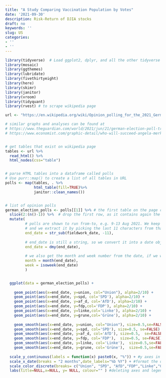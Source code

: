 ```yaml
---
title: "A Study Comparing Vaccination Population by Votes"
date: '2021-09-30'
description: Risk-Return of DJIA stocks
draft: no
keywords: ''
slug: US
categories:
- ''
- ''
---
```

  
  
  
```r
library(tidyverse)  # Load ggplot2, dplyr, and all the other tidyverse packages
library(mosaic)
library(ggthemes)
library(lubridate)
library(fivethirtyeight)
library(here)
library(skimr)
library(janitor)
library(vroom)
library(tidyquant)
library(rvest) # to scrape wikipedia page
```

  
```r

url <- "https://en.wikipedia.org/wiki/Opinion_polling_for_the_2021_German_federal_election"

# similar graphs and analyses can be found at 
# https://www.theguardian.com/world/2021/jun/21/german-election-poll-tracker-who-will-be-the-next-chancellor
# https://www.economist.com/graphic-detail/who-will-succeed-angela-merkel


# get tables that exist on wikipedia page 
tables <- url %>% 
  read_html() %>% 
  html_nodes(css="table")


# parse HTML tables into a dataframe called polls 
# Use purr::map() to create a list of all tables in URL
polls <- map(tables, . %>% 
             html_table(fill=TRUE)%>% 
             janitor::clean_names())


# list of opinion polls
german_election_polls <- polls[[1]] %>% # the first table on the page contains the list of all opinions polls
  slice(2:(n()-1)) %>%  # drop the first row, as it contains again the variable names and last row that contains 2017 results
  mutate(
         # polls are shown to run from-to, e.g. 9-13 Aug 2021. We keep the last date, 13 Aug here, as the poll date
         # and we extract it by picking the last 11 characters from that field
         end_date = str_sub(fieldwork_date, -11),
         
         # end_date is still a string, so we convert it into a date object using lubridate::dmy()
         end_date = dmy(end_date),
         
         # we also get the month and week number from the date, if we want to do analysis by month- week, etc.
         month = month(end_date),
         week = isoweek(end_date)
         )


  ggplot(data = german_election_polls) + 
  
    geom_point(aes(x=end_date, y=union, col="Union"), alpha=2/10) + 
    geom_point(aes(x=end_date, y=spd, col='SPD'), alpha=2/10) +
    geom_point(aes(x=end_date, y=af_d, col='AfD'), alpha=2/10) +
    geom_point(aes(x=end_date, y=fdp,col='FDP'), alpha=2/10) +
    geom_point(aes(x=end_date, y=linke,col='Linke'), alpha=2/10) +
    geom_point(aes(x=end_date, y=grune,col='Grüne'), alpha=2/10) +
    
    geom_smooth(aes(x=end_date, y=union, col="Union"), size=0.5,se=FALSE) + 
    geom_smooth(aes(x=end_date, y=spd, col='SPD'), size=0.5, se=FALSE) +
    geom_smooth(aes(x=end_date, y=af_d, col='AfD'), size=0.5,  se=FALSE) +
    geom_smooth(aes(x=end_date, y=fdp, col='FDP'),  size=0.5, se=FALSE) +
    geom_smooth(aes(x=end_date, y=linke, col='Linke'),  size=0.5,se=FALSE) +
    geom_smooth(aes(x=end_date, y=grune, col='Grüne'),  size=0.5,se=FALSE) +
    
  scale_y_continuous(labels = function(x) paste0(x, "%")) + #y axes in percentages
  scale_x_date(breaks = "2 months",date_labels="%b %Y") + #format the dates on x axes+
  scale_color_discrete(breaks= c("Union", "SPD", "AfD","FDP","Linke","Grüne"))+ #Reorder items in legend 
  labs(title=NULL,x=NULL, y= NULL, colour="" ) #deleting axes and legend labels


```

